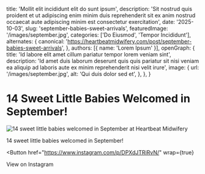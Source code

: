 
  title: 'Mollit elit incididunt elit do sunt ipsum',
  description: 'Sit nostrud quis proident et ut adipiscing enim minim duis reprehenderit sit ex anim nostrud occaecat aute adipiscing minim est consectetur exercitation',
  date: '2025-10-03',
  slug: 'september-babies-sweet-arrivals',
  featuredImage: '/images/september.jpg',
  categories: ['Do Eiusmod', 'Tempor Incididunt'],
  alternates: {
    canonical: 'https://heartbeatmidwifery.com/post/september-babies-sweet-arrivals',
  },
  authors: [{ name: 'Lorem Ipsum' }],
  openGraph: {
    title: 'Id labore elit amet cillum pariatur tempor lorem veniam sint',
    description: 'Id amet duis laborum deserunt quis quis pariatur sit nisi veniam ea aliquip ad laboris aute ex minim reprehenderit nisi velit irure',
    image: {
      url: '/images/september.jpg',
      alt: 'Qui duis dolor sed et',
    },
  },
}

# 14 Sweet Little Babies Welcomed in September!

<Image
  src="/images/september.jpg"
  size="large"
  wrap={true}
  alt="14 sweet little babies welcomed in September at Heartbeat Midwifery"
/>

14 sweet little babies welcomed in September!

<Button
  href="https://www.instagram.com/p/DPXdJTRiRvN/"
  wrap={true}
>
  View on Instagram
</Button>
